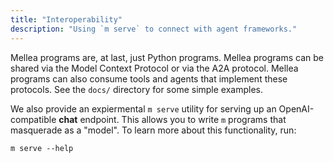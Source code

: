 ```yaml
---
title: "Interoperability"
description: "Using `m serve` to connect with agent frameworks."
---
```


Mellea programs are, at last, just Python programs. Mellea programs can be shared via the Model Context Protocol or via the A2A protocol. Mellea programs can also consume tools and agents that implement these protocols. See the `docs/` directory for some simple examples.

We also provide an expiermental `m serve` utility for serving up an OpenAI-compatible **chat** endpoint. This allows you to write `m` programs that masquerade as a "model". To learn more about this functionality, run:

<CodeGroup>

```shell Shell
m serve --help
```

</CodeGroup>
